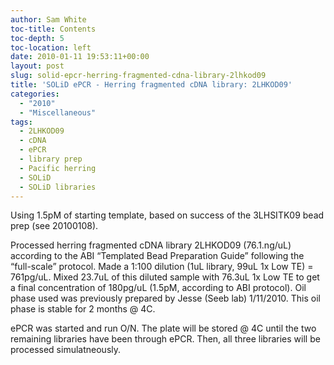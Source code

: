 ```yaml
---
author: Sam White
toc-title: Contents
toc-depth: 5
toc-location: left
date: 2010-01-11 19:53:11+00:00
layout: post
slug: solid-epcr-herring-fragmented-cdna-library-2lhkod09
title: 'SOLiD ePCR - Herring fragmented cDNA library: 2LHKOD09'
categories:
  - "2010"
  - "Miscellaneous"
tags:
  - 2LHKOD09
  - cDNA
  - ePCR
  - library prep
  - Pacific herring
  - SOLiD
  - SOLiD libraries
---
```


Using 1.5pM of starting template, based on success of the 3LHSITK09 bead prep (see 20100108).

Processed herring fragmented cDNA library 2LHKOD09 (76.1.ng/uL) according to the ABI "Templated Bead Preparation Guide" following the "full-scale" protocol. Made a 1:100 dilution (1uL library, 99uL 1x Low TE) = 761pg/uL. Mixed 23.7uL of this diluted sample with 76.3uL 1x Low TE to get a final concentration of 180pg/uL (1.5pM, according to ABI protocol). Oil phase used was previously prepared by Jesse (Seeb lab) 1/11/2010. This oil phase is stable for 2 months @ 4C.

ePCR was started and run O/N. The plate will be stored @ 4C until the two remaining libraries have been through ePCR. Then, all three libraries will be processed simulatneously.
